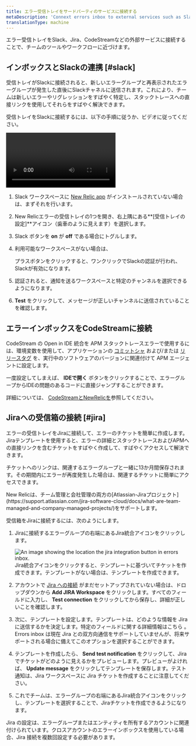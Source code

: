 ```yaml
---
title: エラー受信トレイをサードパーティのサービスに接続する
metaDescription: 'Connext errors inbox to external services such as Slack, Jira, and CodeStream'
translationType: machine
---
```



エラー受信トレイをSlack、Jira、CodeStreamなどの外部サービスに接続することで、チームのツールやワークフローに近づけます。

## インボックスとSlackの連携 [#slack]

受信トレイがSlackに接続されると、新しいエラーグループと再表示されたエラーグループが発生した直後にSlackチャネルに送信されます。これにより、チームは新しいエラーやリグレッションをすばやく特定し、スタックトレースへの直接リンクを使用してそれらをすばやく解決できます。

受信トレイをSlackに接続するには、以下の手順に従うか、ビデオに従ってください。

<Video
  id="HEbX0dgeGGw"
  type="youtube"
/>

1. Slack ワークスペースに [New Relic app](https://newrelic.slack.com/apps/AP92KQJS3-new-relic?tab=more_info) がインストールされていない場合は、まずそれを行います。

2. New Relicエラーの受信トレイの1つを開き、右上隅にある**\[受信トレイの設定]**アイコン（歯車のように見えます）を選択します。

3. Slack ボタンを **on** が **off** である場合にトグルします。

4. 利用可能なワークスペースがない場合は、

   <Icon name="fe-plus"/>

   プラスボタンをクリックすると、ワンクリックでSlackの認証が行われ、Slackが有効になります。

5. 認証されると、通知を送るワークスペースと特定のチャンネルを選択できるようになります。

6. **Test** をクリックして、メッセージが正しいチャンネルに送信されていることを確認します。

## エラーインボックスをCodeStreamに接続

CodeStream の Open in IDE 統合を APM スタックトレースエラーで使用するには、環境変数を使用して、アプリケーションの [コミットシャ](https://git-scm.com/book/en/v2/Git-Tools-Revision-Selection) および/または [リリースタグ](https://git-scm.com/book/en/v2/Git-Basics-Tagging) を、実行中のソフトウェアのバージョンに関連付けて APM エージェントに設定します。

一度設定してしまえば、 **IDEで開く** ボタンをクリックすることで、エラーグループからIDEの問題のあるコードに直接ジャンプすることができます。

詳細については、 [CodeStreamとNewRelicを](/docs/codestream/start-here/codestream-new-relic/#apm)参照してください。

## Jiraへの受信箱の接続 [#jira]

エラーの受信トレイをJiraに接続して、エラーのチケットを簡単に作成します。 Jiraテンプレートを使用すると、エラーの詳細とスタックトレースおよびAPMへの直接リンクを含むチケットをすばやく作成して、すばやくアクセスして解決できます。

チケットへのリンクは、関連するエラーグループと一緒に13か月間保存されます。その期間内にエラーが再度発生した場合は、関連するチケットに簡単にアクセスできます。

<Callout variant="important">
  New Relicは、チーム管理と会社管理の両方の[Atlassian-Jiraプロジェクト](https://support.atlassian.com/jira-software-cloud/docs/what-are-team-managed-and-company-managed-projects/)をサポートします。
</Callout>

受信箱をJiraに接続するには、次のようにします。

1. Jiraに接続するエラーグループの右端にあるJira統合アイコンをクリックします。

   <img title="Jira integration button" alt="An image showing the location the jira integration button in errors inbox." src={jiraint}/>

   <figcaption>Jira統合アイコンをクリックすると、テンプレートに基づいてチケットを作成できます。テンプレートがない場合は、テンプレートを作成できます。</figcaption>

2. アカウントで [Jira への接続](/docs/alerts-applied-intelligence/notifications/notification-integrations/#set-up-jira) がまだセットアップされていない場合は、ドロップダウンから **Add JIRA Workspace** をクリックします。すべてのフィールドに入力し、 **Test connection** をクリックしてから保存し、詳細が正しいことを確認します。

3. 次に、テンプレートを設定します。テンプレートは、どのような情報を Jira に送信するかを決定します。特定のフィールドに関する詳細情報はこちら [](/docs/alerts-applied-intelligence/notifications/notification-integrations/#configure-jira-message-template)。Errors inbox は現在 Jira との双方向通信をサポートしていませんが、将来サポートされる場合に備えてこのオプションを選択することができます。

4. テンプレートを作成したら、 **Send test notification** をクリックして、Jira でチケットがどのように見えるかをプレビューします。プレビューがよければ、 **Update message** をクリックしてテンプレートを保存します。テスト通知は、Jira ワークスペースに Jira チケットを作成することに注意してください。

5. これでチームは、エラーグループの右端にあるJira統合アイコンをクリックし、テンプレートを選択することで、Jiraチケットを作成できるようになります。

Jira の設定は、エラーグループまたはエンティティを所有するアカウントに関連付けられています。クロスアカウントのエラーインボックスを使用している場合、Jira 接続を複数回設定する必要があります。